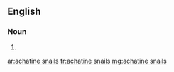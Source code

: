 ==English==

===Noun===
{{head|en}}

# {{plural of|achatine snail}}

[[ar:achatine snails]]
[[fr:achatine snails]]
[[mg:achatine snails]]